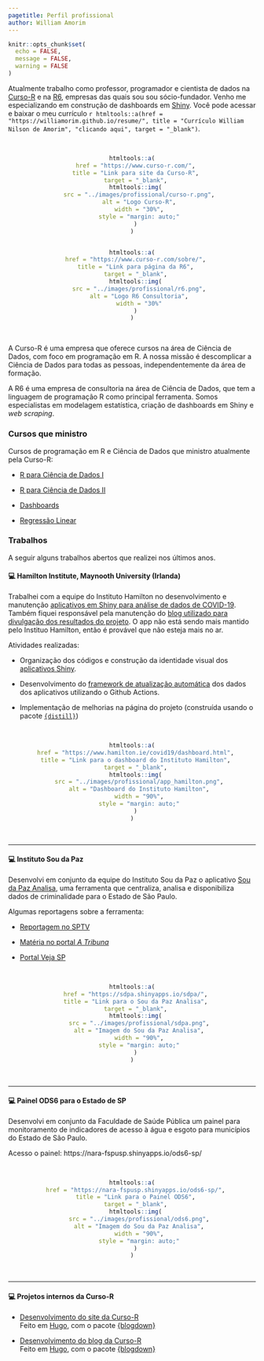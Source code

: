 ```yaml
---
pagetitle: Perfil profissional
author: William Amorim
---
```


```r
knitr::opts_chunk$set(
  echo = FALSE,
  message = FALSE,
  warning = FALSE
)
```

Atualmente trabalho como professor, programador e cientista de dados na [Curso-R](https://www.curso-r.com/) e na [R6](https://www.curso-r.com/sobre/), empresas das quais sou sou sócio-fundador. Venho me especializando em construção de dashboards em [Shiny](https://shiny.rstudio.com/gallery/). Você pode acessar e baixar o meu currículo `r htmltools::a(href = "https://williamorim.github.io/resume/", title = "Currículo William Nilson de Amorim", "clicando aqui", target = "_blank")`.

<br>
<center>
```r
htmltools::a(
  href = "https://www.curso-r.com/",
  title = "Link para site da Curso-R",
  target = "_blank",
  htmltools::img(
    src = "../images/profissional/curso-r.png",
    alt = "Logo Curso-R",
    width = "30%",
    style = "margin: auto;"
  )
)


htmltools::a(
  href = "https://www.curso-r.com/sobre/",
  title = "Link para página da R6",
  target = "_blank",
  htmltools::img(
    src = "../images/profissional/r6.png",
    alt = "Logo R6 Consultoria",
    width = "30%"
  )
)
```
</center>
<br>

A Curso-R é uma empresa que oferece cursos na área de Ciência de Dados, com foco em programação em R. A nossa missão é descomplicar a Ciência de Dados para todas as pessoas, independentemente da área de formação.

A R6 é uma empresa de consultoria na área de Ciência de Dados, que tem a linguagem de programação R como principal ferramenta. Somos especialistas em modelagem estatística, criação de dashboards em Shiny e *web scraping*.

### Cursos que ministro

Cursos de programação em R e Ciência de Dados que ministro atualmente pela Curso-R:

- [R para Ciência de Dados I](https://www.curso-r.com/cursos/r4ds-1/)

- [R para Ciência de Dados II](https://www.curso-r.com/cursos/r4ds-2/)

- [Dashboards](https://www.curso-r.com/cursos/dashboards/)

- [Regressão Linear](https://www.curso-r.com/cursos/regressao-linear/)

### Trabalhos

A seguir alguns trabalhos abertos que realizei nos últimos anos.

#### &#128187; Hamilton Institute, Maynooth University (Irlanda)

Trabalhei com a equipe do Instituto Hamilton no desenvolvimento e manutenção [aplicativos em Shiny para análise de dados de COVID-19](https://www.hamilton.ie/covid19/dashboard.html). Também fiquei responsável pela manutenção do [blog utilizado para divulgação dos resultados do projeto](https://www.hamilton.ie/covid19/). O app não está sendo mais mantido pelo Instituo Hamilton, então é provável que não esteja mais no ar.

Atividades realizadas:

- Organização dos códigos e construção da identidade visual dos [aplicativos Shiny](https://www.hamilton.ie/covid19/dashboard.html).

- Desenvolvimento do [framework de atualização automática](https://github.com/hamilton-institute/hamiltonCovid19/actions) dos dados dos aplicativos utilizando o Github Actions.

- Implementação de melhorias na página do projeto (construída usando o pacote [`{distill}`](https://rstudio.github.io/distill/))

<br>
<center>
```r
htmltools::a(
  href = "https://www.hamilton.ie/covid19/dashboard.html",
  title = "Link para o dashboard do Instituto Hamilton",
  target = "_blank",
  htmltools::img(
    src = "../images/profissional/app_hamilton.png",
    alt = "Dashboard do Instituto Hamilton",
    width = "90%",
    style = "margin: auto;"
  )
)
```
</center>
<br>

<hr>

#### &#128187; Instituto Sou da Paz

Desenvolvi em conjunto da equipe do Instituto Sou da Paz o aplicativo [Sou da Paz Analisa](https://sdpa.shinyapps.io/sdpa/), uma ferramenta que centraliza, analisa e disponibiliza dados de criminalidade para o Estado de São Paulo.

Algumas reportagens sobre a ferramenta:

- [Reportagem no SPTV](https://g1.globo.com/sp/sao-paulo/noticia/2021/01/26/dez-delegacias-com-mais-registros-de-roubos-durante-a-pandemia-ficam-nas-zonas-sul-e-leste-de-sp.ghtml)

- [Matéria no portal *A Tribuna*](https://www.atribuna.com.br/cidades/plataforma-fornece-localiza%C3%A7%C3%A3o-de-%C3%ADndices-criminais-da-baixada-santista-1.139379)

- [Portal Veja SP](https://vejasp.abril.com.br/cidades/instituto-sou-da-paz-mapas-violencia-sp/)

<br>
<center>
```r
htmltools::a(
  href = "https://sdpa.shinyapps.io/sdpa/",
  title = "Link para o Sou da Paz Analisa",
  target = "_blank",
  htmltools::img(
    src = "../images/profissional/sdpa.png",
    alt = "Imagem do Sou da Paz Analisa",
    width = "90%",
    style = "margin: auto;"
  )
)
```
</center>
<br>

<hr>

#### &#128187; Painel ODS6 para o Estado de SP

Desenvolvi em conjunto da Faculdade de Saúde Pública um painel para monitoramento de indicadores de acesso à água e esgoto para municípios do Estado de São Paulo.

Acesso o painel: https://nara-fspusp.shinyapps.io/ods6-sp/

<br>
<center>
```r
htmltools::a(
  href = "https://nara-fspusp.shinyapps.io/ods6-sp/",
  title = "Link para o Painel ODS6",
  target = "_blank",
  htmltools::img(
    src = "../images/profissional/ods6.png",
    alt = "Imagem do Sou da Paz Analisa",
    width = "90%",
    style = "margin: auto;"
  )
)
```
</center>
<br>

<hr>

#### &#128187; Projetos internos da Curso-R

- [Desenvolvimento do site da Curso-R](https://curso-r.com/)
<br><span class = "obs">Feito em <a href = "https://gohugo.io/" target = "_blank">Hugo</a>, com o pacote <a href = "https://bookdown.org/yihui/blogdown/" target = "_blank">{blogdown}</a></span>

- [Desenvolvimento do blog da Curso-R](https://blog.curso-r.com/)
<br><span class = "obs">Feito em <a href = "https://gohugo.io/" target = "_blank">Hugo</a>, com o pacote <a href = "https://bookdown.org/yihui/blogdown/" target = "_blank">{blogdown}</a></span>
